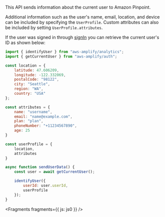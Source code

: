 This API sends information about the current user to Amazon Pinpoint.

Additional information such as the user's name, email, location, and device can be included by specifying the `UserProfile`. Custom attributes can also be included by setting `UserProfile.attributes`.

If the user was signed in through [signIn](/lib-v1/auth/emailpassword/q/platform/js/) you can retrieve the current user's ID as shown below:

```js
import { identifyUser } from "aws-amplify/analytics";
import { getCurrentUser } from "aws-amplify/auth";

const location = {
    latitude: 47.606209,
    longitude: -122.332069,
    postalCode: "98122",
    city: "Seattle",
    region: "WA",
    country: "USA"
};

const attributes = {
    name: "username",
    email: "name@example.com",
    plan: "plan",
    phoneNumber: "+11234567890",
    age: 25
}

const userProfile = {
    location,
    attributes
}

async function sendUserData() {
    const user = await getCurrentUser(); 

    identifyUser({
        userId: user.userId,
        userProfile
    });
}
```


<Fragments fragments={{ js: js0 }} />
